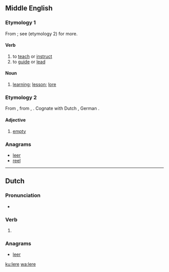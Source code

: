 ==Middle English==

===Etymology 1===
From {{etyl|ang|enm}} {{term|læran||lang=ang|to teach}}; see {{m|en|learn||teach}} (etymology 2) for more.

====Verb====
{{head|enm|verb}}

# to [[teach]] or [[instruct]]
# to [[guide]] or [[lead]]

====Noun====
{{enm-noun}}

# [[learning]]; [[lesson]]; [[lore]]
#: {{rfquotek|Spenser}}

===Etymology 2===
From {{etyl|ang|enm}} {{m|ang|*lǣre}}, from {{etyl|gem-pro|enm}} {{m|gem-pro|*lēziz}}, {{m|gem-pro|*lēzijaz}}. Cognate with Dutch {{m|nl|laar}}, German {{m|de|leer}}.

====Adjective====
{{enm-adj}}

# [[empty]]

===Anagrams===
* [[leer#English|leer]]
* [[reel#English|reel]]

----

==Dutch==

===Pronunciation===
* {{rhymes|eːrə|lang=nl}}

===Verb===
{{nl-verb-form}}

# {{nl-verb form of|n=sg|t=pres|m=subj|leren}}

===Anagrams===
* [[leer#Dutch|leer]]

[[ku:lere]]
[[wa:lere]]